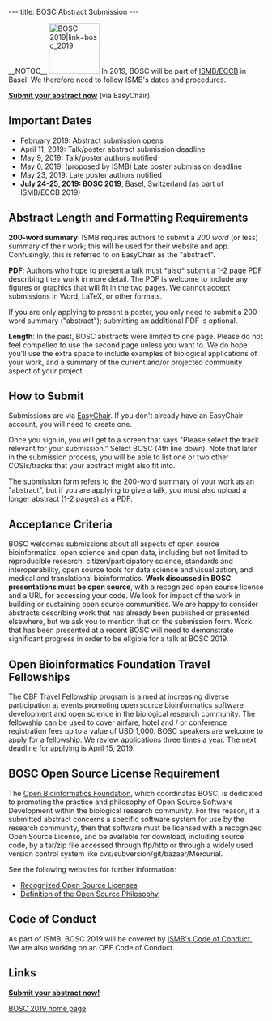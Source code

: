 ---
title: BOSC Abstract Submission
---

__NOTOC__
[[File:Pear.png|100px|right|BOSC 2019|link=bosc_2019]]
In 2019, BOSC will be part of [https://www.iscb.org/ismbeccb2019 ISMB/ECCB] in Basel. We therefore need to follow ISMB's dates and procedures.

'''[https://easychair.org/conferences/?conf=ismbeccb2019abstract Submit your abstract now]''' (via EasyChair).

== Important Dates ==
* February 2019: Abstract submission opens
* April 11, 2019: Talk/poster abstract submission deadline
* May 9, 2019: Talk/poster authors notified
* May 6, 2019: (proposed by ISMB) Late poster submission deadline
* May 23, 2019: Late poster authors notified
* '''July 24-25, 2019: BOSC 2019''',  Basel, Switzerland (as part of ISMB/ECCB 2019)

== Abstract Length and Formatting Requirements ==
'''200-word summary''': ISMB requires authors to submit a ''200 word'' (or less) summary of their work; this will be used for their website and app. Confusingly, this is referred to on EasyChair as the "abstract".

'''PDF''': Authors who hope to present a talk must *also* submit a 1-2 page PDF describing their work in more detail. The PDF is welcome to include any figures or graphics that will fit in the two pages. We cannot accept submissions in Word, LaTeX, or other formats.

If you are only applying to present a poster, you only need to submit a 200-word summary ("abstract"); submitting an additional PDF is optional.

'''Length''': In the past, BOSC abstracts were limited to one page. Please do not feel compelled to use the second page unless you want to. We do hope you'll use the extra space to include examples of biological applications of your work, and a summary of the current and/or projected community aspect of your project.

== How to Submit ==
Submissions are via [https://easychair.org/conferences/?conf=ismbeccb2019abstract EasyChair]. If you don't already have an EasyChair account, you will need to create one.

Once you sign in, you will get to a screen that says "Please select the track relevant for your submission." Select BOSC (4th line down). Note that later in the submission process, you will be able to list one or two other COSIs/tracks that your abstract might also fit into.

The submission form refers to the 200-word summary of your work as an "abstract", but if you are applying to give a talk, you must also upload a longer abstract (1-2 pages) as a PDF.

== Acceptance Criteria ==

BOSC welcomes submissions about all aspects of open source bioinformatics, open science and open data, including but not limited to reproducible research, citizen/participatory science, standards and interoperability, open source tools for data science and visualization, and medical and translational bioinformatics. '''Work discussed in BOSC presentations must be open source''', with a recognized open source license and a URL for accessing your code. We look for impact of the work in building or sustaining open source communities.  We are happy to consider abstracts describing work that has already been published or presented elsewhere, but we ask you to mention that on the submission form. Work that has been presented at a recent BOSC will need to demonstrate significant progress in order to be eligible for a talk at BOSC 2019.

== Open Bioinformatics Foundation Travel Fellowships ==

The [https://github.com/OBF/obf-docs/blob/master/Travel_fellowships.md OBF Travel Fellowship program] is aimed at increasing diverse participation at events promoting open source bioinformatics software development and open science in the biological research community. The fellowship can be used to cover airfare, hotel and / or conference registration fees up to a value of USD 1,000. BOSC speakers are welcome to [https://github.com/OBF/obf-docs/blob/master/Travel_fellowships.md apply for a fellowship]. We review applications three times a year. The next deadline for applying is April 15, 2019.

== BOSC Open Source License Requirement ==

The [[OBF|Open Bioinformatics Foundation]], which coordinates BOSC, is dedicated to promoting the practice and philosophy of Open Source Software Development within the biological research community. For this reason, if a submitted abstract concerns a specific software system for use by the research community, then that software must be licensed with a recognized Open Source License, and be available for download, including source code, by a tar/zip file accessed through ftp/http or through a widely used version control system like cvs/subversion/git/bazaar/Mercurial.

See the following websites for further information:
* [http://www.opensource.org/licenses/ Recognized Open Source Licenses]
* [http://www.opensource.org/docs/definition.php Definition of the Open Source Philosophy]

== Code of Conduct ==
As part of ISMB, BOSC 2019 will be covered by [https://www.iscb.org/ismbeccb2019-general/codeofconduct ISMB's Code of Conduct.]. We are also working on an OBF Code of Conduct.

== Links ==
'''[https://easychair.org/conferences/?conf=ismbeccb2019abstract Submit your abstract now!]'''

[[BOSC_2019|BOSC 2019 home page]]